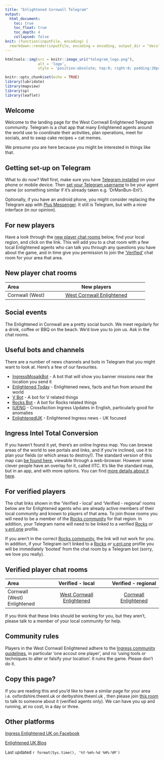 ```yaml
---
title: "Enlightened Cornwall Telegram"
output:
  html_document:
    toc: true
    toc_float: true
    toc_depth: 4
    collapsed: false
knit: (function(inputFile, encoding) {
  rmarkdown::render(inputFile, encoding = encoding, output_dir = "docs", output_file ="index.html") }) 
---
```


```r
htmltools::img(src = knitr::image_uri("telegram_logo.png"), 
               alt = 'logo', 
               style = 'position:absolute; top:0; right:0; padding:20px;')
```

```r
knitr::opts_chunk$set(echo = TRUE)
library(lubridate)
library(mapview)
library(sp)
library(leaflet)
```

## Welcome {#welcome}
Welcome to the landing page for the West Cornwall Enlightened Telegram community. Telegram is a chat app that many Enlightened agents around the world use to coordinate their activities, plan operations, meet for socials, and to swap cake recipes + cat memes.

We presume you are here because you might be interested in things like that.

## Getting set-up on Telegram {#telegramsetup}
What to do now?  Well first, make sure you have [Telegram installed](https://telegram.org/) on your phone or mobile device. Then [set your Telegram username](https://telegram.org/blog/usernames-and-secret-chats-v2) to be your agent name (or something similar if it's already taken e.g. 'DrManBun-Enl').

Optionally, if you have an android phone, you might consider replacing the Telegram app with [Plus Messenger](https://play.google.com/store/apps/details?id=org.telegram.plus). It still *is* Telegram, but with a nicer interface (in our opinion).

## For new players {#newplayers}
Have a look through the [new player chat rooms](#newplayerchatrooms) below, find your local region, and click on the link. This will add you to a chat room with a few local Enlightened agents who can talk you through any questions you have about the game, and in time give you permission to join the ['Verified'](#verifiedplayers) chat room for your area that area.


## New player chat rooms {#newplayerchatrooms}
|  Area              |  New players                                |
|:-------------------|:-------------------------------------------:|
| Cornwall (West)     | [West Cornwall Enlightened](https://t.me/joinchat/CLM_hEiftTJQaCWzSCabmw)  |

## Social events
The Enlightened in Cornwall are a pretty social bunch. We meet regularly for a drink, coffee or BBQ on the beach. We'd love you to join us. Ask in the chat rooms.

## Useful bots and channels
There are a number of news channels and bots in Telegram that you might want to look at. Here's a few of our favourites.

* [IngressMosaikBot](https://telegram.me/IngressMosaikBot) - A bot that will show you banner missions near the location you send it
* [Enlightened Today](https://telegram.me/IEToday) - Enlightened news, facts and fun from around the world
* [V Bot](https://telegram.me/vtgadminbot) - A bot for V related things
* [Rocks Bot](https://telegram.me/RocksBot) - A bot for Rocks related things
* [IUENG](https://t.me/IUENG) - Crossfaction Ingress Updates in English, particularly good for anomalies
* [EnlightenedUK](https://t.me/enlightenedUK) - Enlightened Ingress news - UK focused

## Ingress Intel Total Conversion
If you haven't found it yet, there's an online Ingress map. You can browse areas of the world to see portals and links, and if you're inclined, use it to plan your fields (or which areas to destroy!). The standard version of this map can [be found here](https://ingress.com/intel), viewable through a web-browser. However some clever people have an overlay for it, called IITC. It's like the standard map, but in an app, and with more options. You can find [more details about it here](https://iitc.me/).

## For verified players {#verifiedplayers}
The chat links shown in the 'Verified - local' and 'Verified - regional' rooms below are for Enlightened agents who are already active members of their local community and known to players of that area. To join those rooms you will need to be a member of the [Rocks community](https://enlightened.rocks/comm/) for that region. In addition, your Telegram name will need to be linked to a verified [Rocks](https://enlightened.rocks/me) *or* [v.enl.one](https://v.enl.one/profile/edit) profile.

If you aren't in the correct [Rocks community](https://enlightened.rocks/comm/), the link will not work for you. In addition, if your Telegram isn't linked to a [Rocks](https://enlightened.rocks/me) *or* [v.enl.one](https://v.enl.one/profile/edit) profile you will be immediately 'booted' from the chat room by a Telegram bot (sorry, we love you really).

## Verified player chat rooms {#newplayerchatrooms}
|  Area                      | Verified - local                             | Verified - regional               |
|:---------------------------|:--------------------------------------------:|:---------------------------------:|
| Cornwall (West) Enlightened | [West Cornwall Enlightened](https://t.me/joinchat/CLM_hEVU0oUxK0TABfwgBg)              | [Cornwall Enlightened]()      |

If you think that these links should be working for you, but they aren't, please talk to a member of your local community for help.

## Community rules
Players in the West Cornwall Enlightened adhere to the [Ingress community guidelines](https://support.ingress.com/hc/en-us/articles/206606858-Ingress-Community-Guidelines), in particular 'one accout one player', and no 'using tools or techniques to alter or falsify your location'. It ruins the game. Please don't do it.

## Copy this page? {#addingrooms}
If you are reading this and you'd like to have a similar page for your area i.e. oxfordshire.theenl.uk or derbyshire.theenl.uk , then please join [this room](https://t.me/joinchat/CLM_hE_wtGS5NZ8N_iKm_g) to talk to someone about it (verified agents only). We can have you up and running, at no cost, in a day or three.

## Other platforms
[Ingress Enlightened UK on Facebook](https://www.facebook.com/EnlightenedUK/)

[Enlightened UK Blog](https://enlighteneduk.blog/)

Last updated `r format(Sys.time(), '%Y-%m%-%d %H%:%M')`